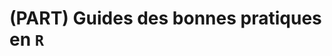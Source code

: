 # (PART) Guides des bonnes pratiques en `R` {-}
<!-- # (PART) Guides des bonnes pratiques en `R` {-} -->

